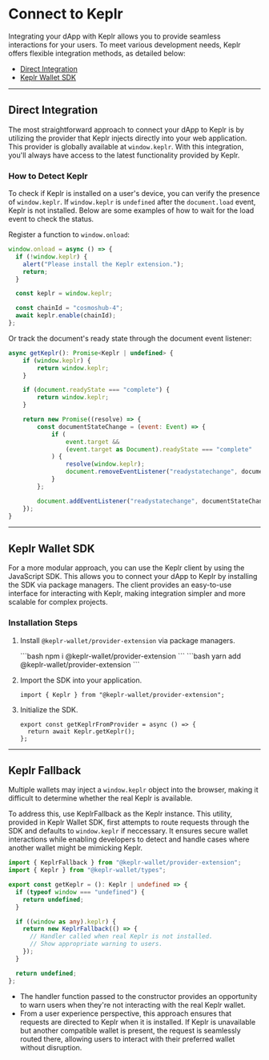 
# Connect to Keplr

Integrating your dApp with Keplr allows you to provide seamless interactions for your users. To meet various development needs, Keplr offers flexible integration methods, as detailed below:

- [Direct Integration](#direct-integration)
- [Keplr Wallet SDK](#keplr-wallet-sdk)

---

## Direct Integration

The most straightforward approach to connect your dApp to Keplr is by utilizing the provider that Keplr injects directly into your web application. This provider is globally available at `window.keplr`. With this integration, you'll always have access to the latest functionality provided by Keplr.

### How to Detect Keplr

To check if Keplr is installed on a user's device, you can verify the presence of `window.keplr`. If `window.keplr` is `undefined` after the `document.load` event, Keplr is not installed. Below are some examples of how to wait for the load event to check the status.

Register a function to `window.onload`:

```javascript
window.onload = async () => {
  if (!window.keplr) {
    alert("Please install the Keplr extension.");
    return;
  }

  const keplr = window.keplr;

  const chainId = "cosmoshub-4";
  await keplr.enable(chainId);
};
```

Or track the document's ready state through the document event listener:

```javascript
async getKeplr(): Promise<Keplr | undefined> {
    if (window.keplr) {
        return window.keplr;
    }

    if (document.readyState === "complete") {
        return window.keplr;
    }

    return new Promise((resolve) => {
        const documentStateChange = (event: Event) => {
            if (
                event.target &&
                (event.target as Document).readyState === "complete"
            ) {
                resolve(window.keplr);
                document.removeEventListener("readystatechange", documentStateChange);
            }
        };

        document.addEventListener("readystatechange", documentStateChange);
    });
}
```

---

## Keplr Wallet SDK

For a more modular approach, you can use the Keplr client by using the JavaScript SDK. This allows you to connect your dApp to Keplr by installing the SDK via package managers. The client provides an easy-to-use interface for interacting with Keplr, making integration simpler and more scalable for complex projects.

### Installation Steps

1. Install `@keplr-wallet/provider-extension` via package managers.

   <Tabs>
     <TabItem value="npm" label="npm" default>
        ```bash
        npm i @keplr-wallet/provider-extension
        ```
     </TabItem>
     <TabItem value="yarn" label="Yarn">
        ```bash
        yarn add @keplr-wallet/provider-extension
        ```
     </TabItem>
   </Tabs>

2. Import the SDK into your application.

   ```tsx
   import { Keplr } from "@keplr-wallet/provider-extension";
   ```

3. Initialize the SDK.

   ```tsx
   export const getKeplrFromProvider = async () => {
     return await Keplr.getKeplr();
   };
   ```

---

## Keplr Fallback

Multiple wallets may inject a `window.keplr` object into the browser, making it difficult to determine whether the real Keplr is available.

To address this, use KeplrFallback as the Keplr instance. This utility, provided in Keplr Wallet SDK, first attempts to route requests through the SDK and defaults to `window.keplr` if neccessary. It ensures secure wallet interactions while enabling developers to detect and handle cases where another wallet might be mimicking Keplr. 

```typescript
import { KeplrFallback } from "@keplr-wallet/provider-extension";
import { Keplr } from "@keplr-wallet/types";

export const getKeplr = (): Keplr | undefined => {
  if (typeof window === "undefined") {
    return undefined;
  }

  if ((window as any).keplr) {
    return new KeplrFallback(() => {
      // Handler called when real Keplr is not installed.
      // Show appropriate warning to users.
    });
  }

  return undefined;
};
```

- The handler function passed to the constructor provides an opportunity to warn users when they're not interacting with the real Keplr wallet.
- From a user experience perspective, this approach ensures that requests are directed to Keplr when it is installed. If Keplr is unavailable but another compatible wallet is present, the request is seamlessly routed there, allowing users to interact with their preferred wallet without disruption.
